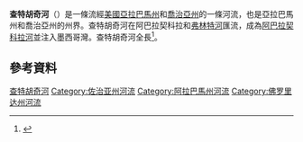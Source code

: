 {{Geobox | River
<!-- *** Name section *** --> 
| name = 
| category = River
| category_hide = 1
<!-- *** Image *** --->
| image = Chattahoochee.jpg
| image_size = 300
| image_caption = 
<!-- *** Etymology *** --->
<!-- *** Country etc. *** -->
| country = {{flag|United States}}
| country_flag = 0
| state = {{flag|Georgia_(U.S._state)}}
| state1 = {{flag|Alabama}}
| state2 = {{flag|Florida}}
| district_type = 
| district = 
<!-- *** Source *** -->
| source = [[Jacks_Knob|Jacks Knob]]附近
| source_location = 佐治亚州[[查塔胡其-奥康尼国家森林|查塔胡其-奥康尼国家森林]][[藍嶺山脈|藍嶺山脈]]
| source_region = 
| source_state = 
| source_elevation_imperial = 3550
| source_elevation_note = <ref name=gmaps>Calculated in [[Google_Maps|Google Maps]] and [[Google_Earth|Google Earth]]</ref>
| source_lat_d = 34
| source_lat_m = 49
| source_lat_s = 26
| source_lat_NS = N
| source_long_d = 83
| source_long_m = 47
| source_long_s =28
| source_long_EW = W
| source_coordinates_note = <ref name=gnis>{{GNIS|354236|Chattahoochee River}}</ref>
<!-- *** Mouth *** -->
| mouth_name = [[阿巴拉契科拉河|阿巴拉契科拉河]]
| mouth_location = 和[[弗林特河|弗林特河]]匯和处
| mouth_region = 
| mouth_state = 
| mouth_country = 
| mouth_lat_d = 30
| mouth_lat_m = 42
| mouth_lat_s = 32
| mouth_lat_NS = N
| mouth_long_d = 84
| mouth_long_m = 51
| mouth_long_s = 50
| mouth_long_EW = W
| mouth_coordinates_note = <ref name=gnis/>
| mouth_elevation_imperial = 75
| mouth_elevation_note = <ref name=gnis/>
<!-- *** Geography *** -->
| length_imperial = 430
| length_round = 0
| length_note = <ref name=rivercenter/>
| watershed_imperial = 8770
| watershed_round = 0
| watershed_note = <ref name=rivercenter/>
| discharge_imperial = 10090
| discharge_round = 0
| discharge_note = <ref name=wdr>{{cite web |title= Water resources data for the United States, Water Year 2009; gage 02343801, Chattahoochee River near Columbia, GA |publisher= [[USGS|USGS]] |url= http://wdr.water.usgs.gov/wy2009/pdfs/02343801.2009.pdf |accessdate= 4 August 2010 |archive-date= 2012-03-05 |archive-url= https://web.archive.org/web/20120305070814/http://wdr.water.usgs.gov/wy2009/pdfs/02343801.2009.pdf |dead-url= no }}</ref>
| discharge_max_imperial = 195000
| discharge_min_imperial = 0
<!-- *** Map section *** -->
| map = Chattahoochee watershed.png
| map_size  = 300
| map_caption = 深藍色部分是查特胡奇河
| map1 = 
| map1_size = 
| map1_caption = 
| map1_locator = 
<!-- *** Websites *** -->
| commons = 
}}
'''查特胡奇河'''（{{lang-en|Chattahoochee River}}）是一條流經[[美國|美國]][[亞拉巴馬州|亞拉巴馬州]]和[[喬治亞州|喬治亞州]]的一條河流，也是亞拉巴馬州和喬治亞州的州界。查特胡奇河在阿巴拉契科拉和[[弗林特河|弗林特河]]匯流，成為[[阿巴拉契科拉河|阿巴拉契科拉河]]並注入墨西哥灣。查特胡奇河全長{{convert|430|mi|km}}<ref name=rivercenter>{{cite web |title= Chattahoochee-Flint River Basin |publisher= River Basin Center |url= http://www.rivercenter.uga.edu/education/k12resources/basinsofga2.htm |accessdate= 4 August 2010 |deadurl= yes |archiveurl= https://web.archive.org/web/20100609220221/http://www.rivercenter.uga.edu/education/k12resources/basinsofga2.htm |archivedate= 2010年6月9日 }}</ref>。

==參考資料==
{{Reflist}}

{{Commons category|Chattahoochee River}}
[[Category:查特胡奇河|]]
[[Category:佐治亚州河流|Category:佐治亚州河流]]
[[Category:阿拉巴馬州河流|Category:阿拉巴馬州河流]]
[[Category:佛罗里达州河流|Category:佛罗里达州河流]]